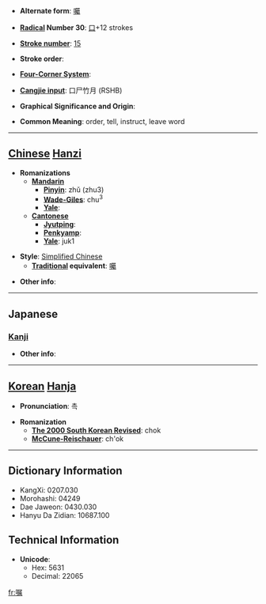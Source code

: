 * '''Alternate form''': [[囑]]

* '''[[Wiktionary:Chinese radical index| Radical]] Number 30''': [[Wiktionary:Chinese radical index 口|口]]+12 strokes

* '''[[Wiktionary:Chinese total strokes index|Stroke number]]''': [[Wiktionary:Chinese total strokes index 15|15]]

* '''Stroke order''': 

* '''[[Wiktionary:Chinese four corner index|Four-Corner System]]''': 

* '''[[Wiktionary:Chinese Cangjie index|Cangjie input]]''': 口尸竹月 (RSHB)

* '''Graphical Significance and Origin''': 

* '''Common Meaning''': order, tell, instruct, leave word

----

== [[Chinese]] [[Hanzi]] ==

* '''Romanizations'''
** '''[[Mandarin]]'''
*** '''[[Pinyin]]''': zhǔ (zhu3)
*** '''[[Wade-Giles]]''': chu<sup>3</sup>
*** '''[[Yale]]''': 
** '''[[Cantonese]]'''
*** '''[[Jyutping]]''':
*** '''[[Penkyamp]]''': 
*** '''[[Yale]]''': juk1

* '''Style''': [[Simplified Chinese]] 
** '''[[Traditional Chinese|Traditional]] equivalent''': [[囑]]

* '''Other info''': 

----

==Japanese==
===[[Kanji]]===
{{kanji|on readings=[[しょく]] (shoku)
|kun readings=[[たのむ]] (tanomu)
}}

* '''Other info''':  

----

== [[Korean]] [[Hanja]] ==

* '''Pronunciation''': 촉

* '''Romanization'''
** '''[[The 2000 South Korean Revised Romanization|The 2000 South Korean Revised]]''': chok
** '''[[McCune-Reischauer]]''': ch'ok

----

== Dictionary Information ==

* KangXi: 0207.030
* Morohashi: 04249
* Dae Jaweon: 0430.030
* Hanyu Da Zidian: 10687.100

== Technical Information ==

* '''Unicode''':
** Hex: 5631
** Decimal: 22065

[[fr:嘱]]